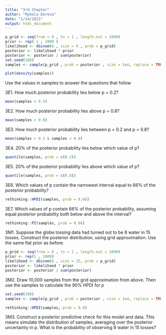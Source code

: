 ```yaml
---
title: "3rd Chapter"
author: "Mykola Dereva"
date: "1/14/2021"
output: html_document
---
```


```r
p_grid <- seq(from = 0 , to = 1 , length.out = 1000)
prior <- rep( 1 , 1000 )
likelihood <- dbinom(6 , size = 9 , prob = p_grid)
posterior <- likelihood * prior
posterior <- posterior / sum(posterior)
set.seed(100)
samples <- sample(p_grid , prob = posterior , size = 1e4, replace = TRUE)
```

```r
plot(density(samples))
```

Use the values in samples to answer the questions that follow

3E1. How much posterior probability lies below p = 0.2?
```r
mean(samples < 0.5) 
```

3E2. How much posterior probability lies above p = 0.8?
```r
mean(samples > 0.8) 
```

3E3. How much posterior probability lies between p = 0.2 and p = 0.8?

```r
mean(samples > 0.2 & samples < 0.8)
```


3E4. 20% of the posterior probability lies below which value of p?
```r
quantile(samples, prob = c(0.2))
```


3E5. 20% of the posterior probability lies above which value of p?
```r
quantile(samples, prob = c(0.8))
```

3E6. Which values of p contain the narrowest interval equal to 66% of the posterior probability?
```r
rethinking::HPDI(samples, prob = 0.66)
```

3E7. Which values of p contain 66% of the posterior probability, assuming equal posterior probability both below and above the interval?

```r
rethinking::PI(samples, prob = 0.66)
```

3M1. Suppose the globe tossing data had turned out to be 8 water in 15 tosses. Construct the posterior distribution, using grid approximation. Use the same flat prior as before.

```r
p_grid <- seq(from = 0 , to = 1 , length.out = 1000)
prior <- rep(1 , 1000)
likelihood <- dbinom(8 , size = 15, prob = p_grid)
posterior <- likelihood * prior
posterior <- posterior / sum(posterior)
```


3M2. Draw 10,000 samples from the grid approximation from above. Then use the samples to calculate the 90% HPDI for p

```r
set.seed(100)
samples <- sample(p_grid , prob = posterior , size = 1e4, replace = TRUE)

rethinking::HPDI(samples, prob = 0.9)
```

3M3. Construct a posterior predictive check for this model and data. This means simulate the distribution of samples, averaging over the posterior uncertainty in p. What is the probability of observing 8 water in 15 tosses?